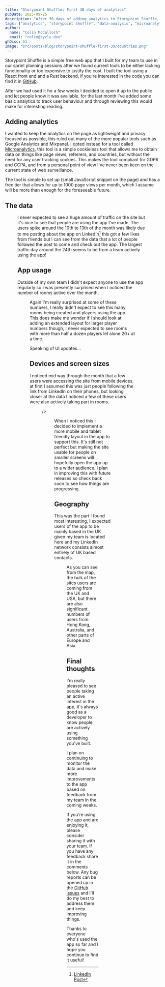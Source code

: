 ```yaml
---
title: "Storypoint Shuffle: First 30 days of analytics"
pubDate: 2025-09-25
description: "After 30 days of adding analytics to Storypoint Shuffle, I wanted to take a look at the data and get some insights into how people are using the app and if there were any key takeaways."
tags: ["analytics", "storypoint shuffle", "data-analysis", "microanalytics", "user-engagement", "static-site", "astro", "fun", "personal", "blog", "web-dev"]
author:
  name: "Colin McCulloch"
  email: "colin@zyzle.dev"
ghDisc: 51
image: "src/posts/blog/storypoint-shuffle-first-30/countries.png"
---
```



Storypoint Shuffle is a simple free web app that I built for my team to use in our sprint planning sessions after we found current tools to be either lacking functionality or too expensive to justify the cost. I built the tool using a React front end and a Rust backend, if you're interested in the code you can find it in [GitHub](https://github.com/Zyzle/storypoint-shuffle).

After we had used it for a few weeks I decided to open it up to the public and let people know it was available, for the last month I've added some basic analytics to track user behaviour and through reviewing this would make for interesting reading.

## Adding analytics

I wanted to keep the analytics on the page as lightweight and privacy focused as possible, this ruled out many of the more popular tools such as Google Analytics and Mixpanel. I opted instead for a tool called [Microanalytics](https://microanalytics.io/), this tool is a simple cookieless tool that allows me to obtain data on things like page views, referrers, and countries, but without the need for any user tracking cookies. This makes the tool compliant for GDPR and CCPA, and from a personal point of view I've never been keen on the current state of web surveillance.

The tool is simple to set up (small JavaScript snippet on the page) and has a free tier that allows for up to 1000 page views per month, which I assume will be more than enough for the foreseeable future.

## The data

<Figure
  filename={Usage}
  alt="Graph showing page views and unique visitors over the last 30 days"
  title="Page views and unique visitors over the last 30 days"
  caption="Page views (blue) and unique visitors (orange) over the last 30 days"
/>

I never expected to see a huge amount of traffic on the site but it's nice to see that people are using the app I've made. The users spike around the 10th to 13th of the month was likely due to me posting about the app on LinkedIn[^1] this got a few likes from friends but I can see from the data that a lot of people followed the post to come and check out the app.  The largest traffic day around the 24th seems to be from a team actively using the app!

[^1]: [LinkedIn Post](https://www.linkedin.com/posts/colinmcculloch_storypoint-shuffle-activity-7372206912253210624-jKsH)

## App usage

Outside of my own team I didn't expect anyone to use the app regularly so I was presently surprised when I noticed the number of rooms active over the month.

<Figure
  filename={Rooms}
  alt="Table showing number of players in rooms"
  title=""
  caption="Table showing some of the highest player count rooms"
/>

Again I'm really surprised at some of these numbers, I really didn't expect to see this many rooms being created and players using the app. This does make me wonder if I should look at adding an extended layout for larger player numbers though, I never expected to see rooms with more than half a dozen players let alone 20+ at a time. 

Speaking of UI updates...


## Devices and screen sizes

I noticed mid way through the month that a few users were accessing the site from mobile devices, at first I assumed this was just people following the link from LinkedIn on their phones, but looking closer at the data I noticed a few of these users were also actively taking part in rooms. 

<Figure
  filename={Screens}
  alt="Table showing screen sizes used to access the app over the last 30 days"
  title=""
  caption="Table showing distribution of users on Desktop vs Mobile"

/>

<Figure
  filename={Os}
  alt="Table showing operating systems used to access the app over the last 30 days"
  title=""
  caption="Table showing operating systems used to access the app"
/>

When I noticed this I decided to implement a more mobile and tablet friendly layout in the app to support this. It's still not perfect but making the site usable for people on smaller screens will hopefully open the app up to a wider audience. I plan in improving this with future releases so check back soon to see how things are progressing.

## Geography

This was the part I found most interesting, I expected users of the app to be mainly based in the UK given my team is located here and my LinkedIn network consists almost entirely of UK based contacts. 

<Figure
  filename={Countries}
  alt="Map showing the distribution of users around the world"
  title=""
  caption="Geographical distribution of users around the world, darker blue indicates more users."
/>

As you can see from the map, the bulk of the sites users are coming from the UK and USA, but there are also significant numbers of users from Hong Kong, Australia, and other parts of Europe and Asia.

## Final thoughts

I'm really pleased to see people taking an active interest in the app, it's always good as a developer to know people are actively using something you've built.

I plan on continuing to monitor the data and make more improvements to the app based on feedback from my team in the coming weeks.

If you're using the app and are enjoying it, please consider sharing it with your team.  If you have any feedback share it in the comments below. Any bug reports can be opened up in the [GitHub issues](https://github.com/Zyzle/storypoint-shuffle/issues/new?template=bug_report.md) and I'll do my best to address them and keep improving things.

Thanks to everyone who's used the app so far and I hope you continue to find it useful!